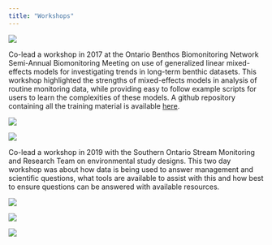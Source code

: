 ```yaml
---
title: "Workshops"
---
```

:::{.column-margin}
![](figures/rworkshop/tidyverse-icons-588235026.png)
:::

:::{.column-body}
Co-lead a workshop in 2017 at the Ontario Benthos Biomonitoring Network Semi-Annual Biomonitoring Meeting on use of generalized linear mixed-effects models for investigating trends in long-term benthic datasets. This workshop highlighted the strengths of mixed-effects models in analysis of routine monitoring data, while providing easy to follow example scripts for users to learn the complexities of these models. A github repository containing all the training material is available [here](https://github.com/p-schaefer/RWorkshop). 
:::

::: {layout-ncol=2}

![](figures/rworkshop/OBBN1.png)

![](figures/rworkshop/Picture9.png)

:::

:::{.column-body}
Co-lead a workshop in 2019 with the Southern Ontario Stream Monitoring and Research Team on environmental study designs. This two day workshop was about how data is being used to answer management and scientific questions, what tools are available to assist with this and how best to ensure questions can be answered with available resources. 
:::

::: {layout-ncol=3}

![](figures/rworkshop/SOSMART1.png)

![](figures/rworkshop/Picture7.png)

![](figures/rworkshop/SOSMART2.png)

:::
